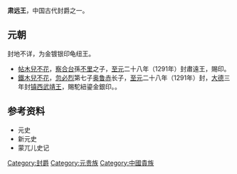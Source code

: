 '''肃远王'''，中国古代封爵之一。
==元朝==
封地不详，为金镀银印龟纽王。
*[[帖木兒不花|帖木兒不花]]，[[察合台|察合台]]孫[[不里|不里]]之子，[[至元_(忽必烈)|至元]]二十八年（1291年）封肅遠王，賜印。
*[[鐵木兒不花|鐵木兒不花]]，[[忽必烈|忽必烈]]第七子[[奥鲁赤|奥鲁赤]]长子，[[至元_(忽必烈)|至元]]二十八年（1291年）封，[[大德|大德]]三年封[[镇西武靖王|镇西武靖王]]，賜駝紐鎏金銀印。。

==参考资料==
*元史
*新元史
*蒙兀儿史记

{{元朝藩王}}

[[Category:封爵|Category:封爵]]
[[Category:元贵族|Category:元贵族]]
[[Category:中國貴族|Category:中國貴族]]